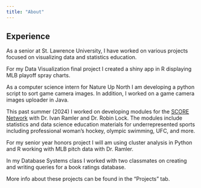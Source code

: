 ```yaml
---
title: "About"
---
```


## Experience

As a senior at St. Lawrence University, I have worked on various projects focused on visualizing data and statistics education.

For my Data Visualization final project I created a shiny app in R displaying MLB playoff spray charts.

As a computer science intern for Nature Up North I am developing a python script to sort game camera images. In addition, I worked on a game camera images uploader in Java.

This past summer (2024) I worked on developing modules for the [SCORE Network](https://data.scorenetwork.org/){target="_blank"} with Dr. Ivan Ramler and Dr. Robin Lock. The modules include statistics and data science education materials for underrepresented sports including professional woman's hockey, olympic swimming, UFC, and more.

For my senior year honors project I will am using cluster analysis in Python and R working with MLB pitch data with Dr. Ramler.

In my Database Systems class I worked with two classmates on creating and writing queries for a book ratings database.

More info about these projects can be found in the "Projects" tab.
